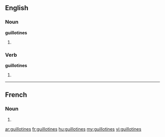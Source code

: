 ==English==

===Noun===
'''guillotines'''

# {{plural of|[[guillotine]]}}

===Verb===
'''guillotines'''

# {{third-person singular of|[[guillotine]]}}

----

==French==

===Noun===
{{infl|fr|plural}} {{f|p}}

# {{plural of|[[guillotine]]|lang=fr}}

[[ar:guillotines]]
[[fr:guillotines]]
[[hu:guillotines]]
[[my:guillotines]]
[[vi:guillotines]]